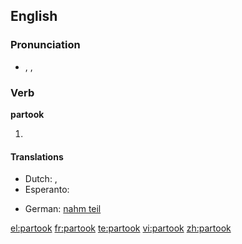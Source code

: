 ==English==

===Pronunciation===
* {{enPR|pär-to͝ok'}}, {{IPA|/pɑɻ'tuk/}}, {{SAMPA|/pa:'tuk/}}

===Verb===
'''partook'''

# {{simple past of|[[partake]]}}

====Translations====
{{trans-top|simple past of partake}}
* Dutch: {{t-|nl|nam deel}}, {{t-|nl|namen deel}}
* Esperanto: {{t-|eo|partoprenis|xs=Esperanto}}
{{trans-mid}}
* German: [[nahm teil]]
{{trans-bottom}}

[[el:partook]]
[[fr:partook]]
[[te:partook]]
[[vi:partook]]
[[zh:partook]]
